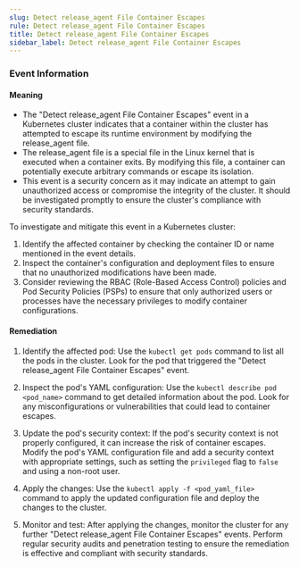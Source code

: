 ```yaml
--- 
slug: Detect release_agent File Container Escapes
rule: Detect release_agent File Container Escapes
title: Detect release_agent File Container Escapes
sidebar_label: Detect release_agent File Container Escapes
---
```

                   
### Event Information

#### Meaning

- The "Detect release_agent File Container Escapes" event in a Kubernetes cluster indicates that a container within the cluster has attempted to escape its runtime environment by modifying the release_agent file.
- The release_agent file is a special file in the Linux kernel that is executed when a container exits. By modifying this file, a container can potentially execute arbitrary commands or escape its isolation.
- This event is a security concern as it may indicate an attempt to gain unauthorized access or compromise the integrity of the cluster. It should be investigated promptly to ensure the cluster's compliance with security standards.

To investigate and mitigate this event in a Kubernetes cluster:
1. Identify the affected container by checking the container ID or name mentioned in the event details.
2. Inspect the container's configuration and deployment files to ensure that no unauthorized modifications have been made.
3. Consider reviewing the RBAC (Role-Based Access Control) policies and Pod Security Policies (PSPs) to ensure that only authorized users or processes have the necessary privileges to modify container configurations.

#### Remediation

1. Identify the affected pod: Use the `kubectl get pods` command to list all the pods in the cluster. Look for the pod that triggered the "Detect release_agent File Container Escapes" event.

2. Inspect the pod's YAML configuration: Use the `kubectl describe pod <pod_name>` command to get detailed information about the pod. Look for any misconfigurations or vulnerabilities that could lead to container escapes.

3. Update the pod's security context: If the pod's security context is not properly configured, it can increase the risk of container escapes. Modify the pod's YAML configuration file and add a security context with appropriate settings, such as setting the `privileged` flag to `false` and using a non-root user.

4. Apply the changes: Use the `kubectl apply -f <pod_yaml_file>` command to apply the updated configuration file and deploy the changes to the cluster.

5. Monitor and test: After applying the changes, monitor the cluster for any further "Detect release_agent File Container Escapes" events. Perform regular security audits and penetration testing to ensure the remediation is effective and compliant with security standards.


 